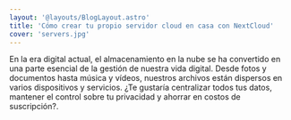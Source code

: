 ```yaml
---
layout: '@layouts/BlogLayout.astro'
title: 'Cómo crear tu propio servidor cloud en casa con NextCloud'
cover: 'servers.jpg'
---
```



En la era digital actual, el almacenamiento en la nube se ha convertido en una parte esencial de la gestión de nuestra vida digital. Desde fotos y documentos hasta música y vídeos, nuestros archivos están dispersos en varios dispositivos y servicios. ¿Te gustaría centralizar todos tus datos, mantener el control sobre tu privacidad y ahorrar en costos de suscripción?.

<BlogImage src={servers} alt="Servidores" />

